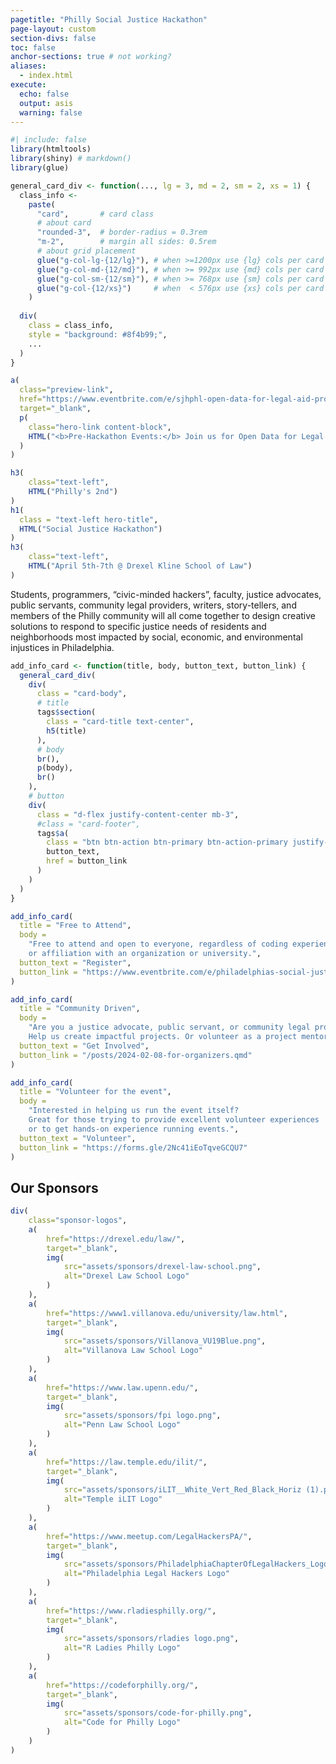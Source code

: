 ```yaml
---
pagetitle: "Philly Social Justice Hackathon"
page-layout: custom
section-divs: false
toc: false
anchor-sections: true # not working?
aliases:
  - index.html
execute: 
  echo: false
  output: asis
  warning: false
---
```



```r
#| include: false
library(htmltools)
library(shiny) # markdown()
library(glue)

general_card_div <- function(..., lg = 3, md = 2, sm = 2, xs = 1) {
  class_info <- 
    paste(
      "card",       # card class
      # about card
      "rounded-3",  # border-radius = 0.3rem
      "m-2",        # margin all sides: 0.5rem
      # about grid placement
      glue("g-col-lg-{12/lg}"), # when >=1200px use {lg} cols per card (ex. 3 across)
      glue("g-col-md-{12/md}"), # when >= 992px use {md} cols per card (ex. 2 across)
      glue("g-col-sm-{12/sm}"), # when >= 768px use {sm} cols per card (ex. 2 across)
      glue("g-col-{12/xs}")     # when  < 576px use {xs} cols per card (ex. 1 across)
    )
  
  div(
    class = class_info,
    style = "background: #8f4b99;",
    ...
  )
}
```

<!-- HERO BANNER -->

::: {.content-block}
```r
a(
  class="preview-link",
  href="https://www.eventbrite.com/e/sjhphl-open-data-for-legal-aid-projects-and-pizza-tickets-860772532817",
  target="_blank",
  p(
    class="hero-link content-block",
    HTML("<b>Pre-Hackathon Events:</b> Join us for Open Data for Legal Aid Projects this Thurs, March 28, 2024, at the Drexel Kline School of Law! Learn about challenge projects and data to get ready for the #SJHPHL Hackathon in April")
  )
)
```
:::

::: {.hero-banner .text-center}
```r
h3(
    class="text-left",
    HTML("Philly's 2nd")
)
h1(
  class = "text-left hero-title",
  HTML("Social Justice Hackathon")
)
h3(
    class="text-left",
    HTML("April 5th-7th @ Drexel Kline School of Law")
)
```
:::

<!-- /HERO BANNER -->

:::::: {.content-block}
:::{.hero-text .content-block}
  Students, programmers, “civic-minded hackers”, faculty, justice advocates, public servants, community legal providers, writers, story-tellers, and members of the Philly community will all come together to design creative solutions to respond to specific justice needs of residents and neighborhoods most impacted by social, economic, and environmental injustices in Philadelphia.
:::
::: {.list .grid}
      
```r
add_info_card <- function(title, body, button_text, button_link) {
  general_card_div(
    div(
      class = "card-body",
      # title
      tags$section(
        class = "card-title text-center",       
        h5(title)
      ),
      # body
      br(),
      p(body),
      br()
    ),
    # button
    div(
      class = "d-flex justify-content-center mb-3",
      #class = "card-footer",
      tags$a(
        class = "btn btn-action btn-primary btn-action-primary justify-content-center",
        button_text,
        href = button_link
      )
    )
  )
}

add_info_card(
  title = "Free to Attend", 
  body = 
    "Free to attend and open to everyone, regardless of coding experience 
    or affiliation with an organization or university.", 
  button_text = "Register", 
  button_link = "https://www.eventbrite.com/e/philadelphias-social-justice-hackathon-tickets-829209476867"
)

add_info_card(
  title = "Community Driven", 
  body = 
    "Are you a justice advocate, public servant, or community legal provider?
    Help us create impactful projects. Or volunteer as a project mentor.", 
  button_text = "Get Involved", 
  button_link = "/posts/2024-02-08-for-organizers.qmd"
)

add_info_card(
  title = "Volunteer for the event", 
  body = 
    "Interested in helping us run the event itself? 
    Great for those trying to provide excellent volunteer experiences
    or to get hands-on experience running events.", 
  button_text = "Volunteer", 
  button_link = "https://forms.gle/2Nc41iEoTqveGCQU7"
)
```
:::
::::::

:::::: {.content-block}
## Our Sponsors {#sponsors}

```r
div(
    class="sponsor-logos",
    a(
        href="https://drexel.edu/law/",
        target="_blank",
        img(
            src="assets/sponsors/drexel-law-school.png",
            alt="Drexel Law School Logo"
        )
    ),
    a(
        href="https://www1.villanova.edu/university/law.html",
        target="_blank",
        img(
            src="assets/sponsors/Villanova_VU19Blue.png",
            alt="Villanova Law School Logo"
        )
    ),
    a(
        href="https://www.law.upenn.edu/",
        target="_blank",
        img(
            src="assets/sponsors/fpi logo.png",
            alt="Penn Law School Logo"
        )
    ),
    a(
        href="https://law.temple.edu/ilit/",
        target="_blank",
        img(
            src="assets/sponsors/iLIT__White_Vert_Red_Black_Horiz (1).png",
            alt="Temple iLIT Logo"
        )
    ),
    a(
        href="https://www.meetup.com/LegalHackersPA/",
        target="_blank",
        img(
            src="assets/sponsors/PhiladelphiaChapterOfLegalHackers_Logo_111623.gif",
            alt="Philadelphia Legal Hackers Logo"
        )
    ),
    a(
        href="https://www.rladiesphilly.org/",
        target="_blank",
        img(
            src="assets/sponsors/rladies logo.png",
            alt="R Ladies Philly Logo"
        )
    ),
    a(
        href="https://codeforphilly.org/",
        target="_blank",
        img(
            src="assets/sponsors/code-for-philly.png",
            alt="Code for Philly Logo"
        )
    )
)
```
:::::: 

